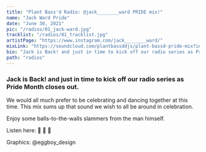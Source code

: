 ---
title: "Plant Bass'd Radio: @jack________ward PRIDE mix!"
name: "Jack Ward Pride"
date: "June 30, 2021"
pic: "/radios/01_jack-ward.jpg"
tracklist: "/radios/01_tracklist.jpg"
artistPage: "https://www.instagram.com/jack________ward/"
mixLink: "https://soundcloud.com/plantbassddjs/plant-bassd-pride-mix?in=plantbassddjs/sets/plant-bassd-radio"
bio: "Jack is Back! and just in time to kick off our radio series as Pride Month closes out"
path: "radios"
---

### Jack is Back! and just in time to kick off our radio series as Pride Month closes out.

We would all much prefer to be celebrating and dancing together at this time. This mix sums up that sound we wish to all be around in celebration.

Enjoy some balls-to-the-walls slammers from the man himself.

Listen here: <HoverLink url="soundcloud.com/plantbassddjs/plant-bassd-pride-mix?in=plantbassddjs/sets/plant-bassd-radio" external inline /> 🌈 🌈 🌈

Graphics: @eggboy_design
